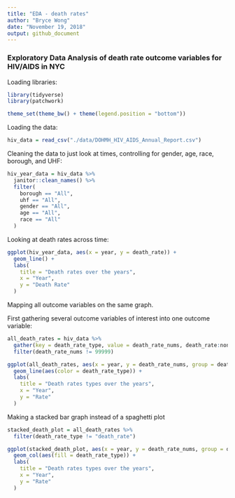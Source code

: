 ```yaml
---
title: "EDA - death rates"
author: "Bryce Wong"
date: "November 19, 2018"
output: github_document
---
```


### Exploratory Data Analysis of death rate outcome variables for HIV/AIDS in NYC

Loading libraries:

```r
library(tidyverse)
library(patchwork)

theme_set(theme_bw() + theme(legend.position = "bottom"))
```

Loading the data:

```r
hiv_data = read_csv("./data/DOHMH_HIV_AIDS_Annual_Report.csv")
```

Cleaning the data to just look at times, controlling for gender, age, race, borough, and UHF:

```r
hiv_year_data = hiv_data %>% 
  janitor::clean_names() %>% 
  filter(
    borough == "All",
    uhf == "All",
    gender == "All",
    age == "All",
    race == "All"
  )
```

Looking at death rates across time:

```r
ggplot(hiv_year_data, aes(x = year, y = death_rate)) +   
  geom_line() +
  labs(
    title = "Death rates over the years",
    x = "Year",
    y = "Death Rate"
  )
```

Mapping all outcome variables on the same graph.

First gathering several outcome variables of interest into one outcome variable:

```r
all_death_rates = hiv_data %>% 
  gather(key = death_rate_type, value = death_rate_nums, death_rate:non_hiv_related_death_rate) %>% 
  filter(death_rate_nums != 99999)

ggplot(all_death_rates, aes(x = year, y = death_rate_nums, group = death_rate_type)) +   
  geom_line(aes(color = death_rate_type)) +
  labs(
    title = "Death rates types over the years",
    x = "Year",
    y = "Rate"
  )
```

Making a stacked bar graph instead of a spaghetti plot

```r
stacked_death_plot = all_death_rates %>% 
  filter(death_rate_type != "death_rate")

ggplot(stacked_death_plot, aes(x = year, y = death_rate_nums, group = death_rate_type)) +   
  geom_col(aes(fill = death_rate_type)) +
  labs(
    title = "Death rates types over the years",
    x = "Year",
    y = "Rate"
  )
```


